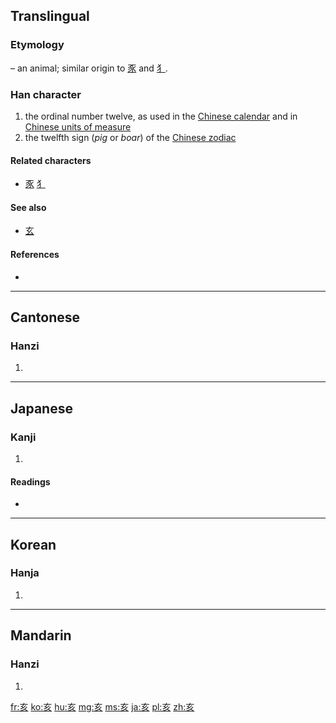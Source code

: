==Translingual==
===Etymology===
{{liushu|p}} – an animal; similar origin to [[豕]] and [[犭]].

===Han character===
{{Han char|rn=8|rad=亠|as=04|sn=6|four=0080<sub>2</sub>|canj=卜女竹人 (YVHO)}}

# the ordinal number twelve, as used in the [[Wikipedia:Chinese calendar|Chinese calendar]] and in  [[Wikipedia:Chinese units of measure|Chinese units of measure]]
# the twelfth sign (''pig'' or ''boar'') of the [[Wikipedia:Chinese zodiac|Chinese zodiac]]

====Related characters====
* [[豕]] [[犭]]

====See also====
* [[玄]] <!-- Graphically similar -->

====References====
* {{Han ref|kx=0088.080|dkj=00292|dj=0186.010|hdz=10283.050|uh=4EA5|ud=20133|bh=A5E8|bd=42472}}

----

==Cantonese==

===Hanzi===
{{yue-hanzi|jyut=|y=hoi6}}

# {{defn|Cantonese|sort=亠04}}

----

==Japanese==

===Kanji===
{{ja-kanji|grade=|rs=亠04}}

# {{defn|Japanese|sort=亠04}}

====Readings====
* {{ja-readings|on=[[がい]] (gai), [[かい]] (kai)|kun=[[い]] (i), [[ゐ]] (wi, ''outdated'')}}

----

==Korean==

===Hanja===
{{ko-hanja|hangeul=해|rv=hae|mr=hae}}

# {{defn|Korean|sort=亠04}}

----

==Mandarin==

===Hanzi===
{{cmn-hanzi|pin=[[hài]] ([[hai4]])|wg=hai<sup>4</sup>}}

# {{defn|Mandarin|sort=亠04}}

[[fr:亥]]
[[ko:亥]]
[[hu:亥]]
[[mg:亥]]
[[ms:亥]]
[[ja:亥]]
[[pl:亥]]
[[zh:亥]]